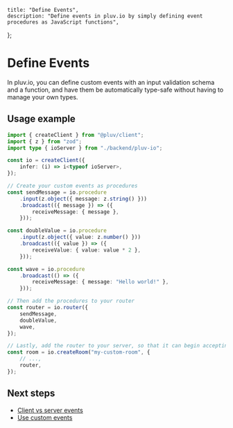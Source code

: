     title: "Define Events",
    description: "Define events in pluv.io by simply defining event procedures as JavaScript functions",
};

# Define Events

In pluv.io, you can define custom events with an input validation schema and a function, and have them be automatically type-safe without having to manage your own types.

## Usage example

```ts
import { createClient } from "@pluv/client";
import { z } from "zod";
import type { ioServer } from "./backend/pluv-io";

const io = createClient({
    infer: (i) => i<typeof ioServer>,
});

// Create your custom events as procedures
const sendMessage = io.procedure
    .input(z.object({ message: z.string() }))
    .broadcast(({ message }) => ({
        receiveMessage: { message },
    }));

const doubleValue = io.procedure
    .input(z.object({ value: z.number() }))
    .broadcast(({ value }) => ({
        receiveValue: { value: value * 2 },
    }));

const wave = io.procedure
    .broadcast(() => ({
        receiveMessage: { message: "Hello world!" },
    }));

// Then add the procedures to your router
const router = io.router({
    sendMessage,
    doubleValue,
    wave,
});

// Lastly, add the router to your server, so that it can begin accepting custom events
const room = io.createRoom("my-custom-room", {
    // ...,
    router,
});
```

## Next steps

* [Client vs server events](/docs/client/client-vs-server-events)
* [Use custom events](/docs/react/custom-events)

